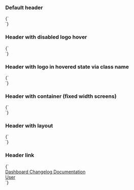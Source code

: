 
<Meta title="Components/Header" />

### Default header

<Preview>
  <Story name="Default" height="150px">
    {`
      <div class="tci-header">
        <div class="tci-header-logo"></div>
      </div>
    `}
  </Story>
</Preview>

### Header with disabled logo hover

<Preview>
  <Story name="Without logo hover" height="150px">
    {`
      <div class="tci-header">
        <div class="tci-header-logo tci-header-logo--disable-hover"></div>
      </div>
    `}
  </Story>
</Preview>

### Header with logo in hovered state via class name

<Preview>
  <Story name="With hovered logo" height="150px">
    {`
      <div class="tci-header">
        <div class="tci-header-logo tci-header-logo--disable-hover tci-header-logo--hover"></div>
      </div>
    `}
  </Story>
</Preview>

### Header with container (fixed width screens)

<Preview>
  <Story name="With container" height="150px">
    {`
      <div class="tci-header">
        <div class="container">
          <div class="tci-header-logo"></div>
        </div>
      </div>
    `}
  </Story>
</Preview>

### Header with layout

<Preview>
  <Story name="With layout" height="150px">
    {`
      <div class="tci-header">
        <div class="tci-layout">
          <div class="tci-header-logo"></div>
        </div>
      </div>
    `}
  </Story>
</Preview>

### Header link

<Preview>
  <Story name="Links" height="150px">
    {`
      <div class="tci-header">
        <div class="tci-header-logo"></div>
        <div class="tci-header-section">
          <a href="javascript:void" class="tci-header-link tci-header-link--active">
            Dashboard
          </a>
          <a href="javascript:void" class="tci-header-link">
            Changelog
          </a>
          <a href="javascript:void" class="tci-header-link">
            Documentation
          </a>
        </div>
        <div class="tci-header-spacer"></div>
        <div class="tci-header-section tci-header-section--no-padding">
          <a href="javascript:void" class="tci-header-link">
            User
          </a>
        </div>
      </div>
    `}
  </Story>
</Preview>
